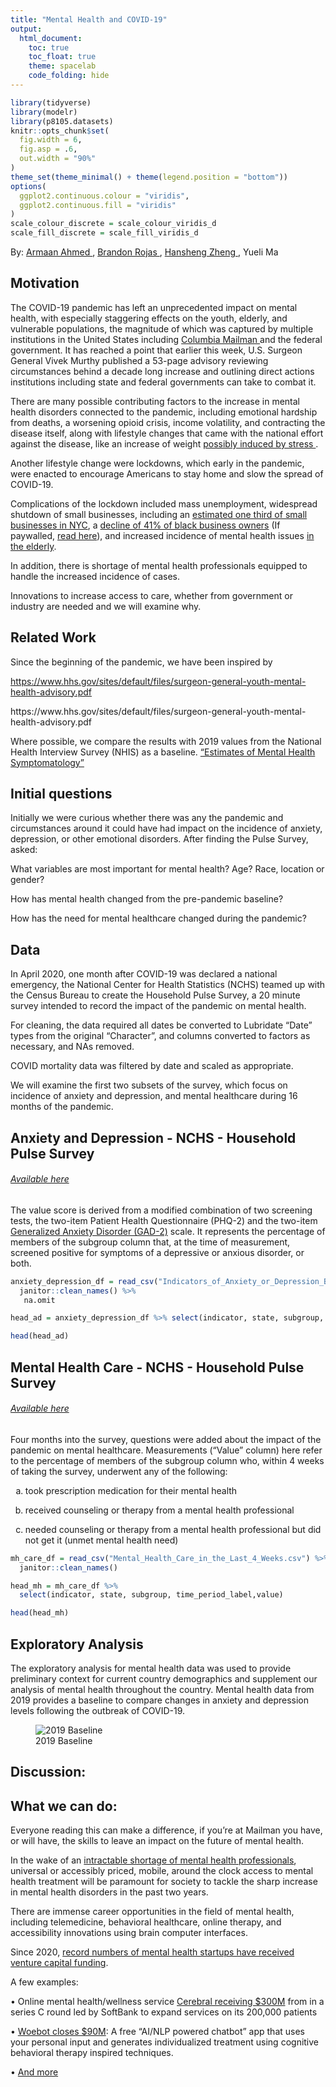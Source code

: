 ```yaml
---
title: "Mental Health and COVID-19"
output: 
  html_document:
    toc: true
    toc_float: true
    theme: spacelab
    code_folding: hide
---
```


```r
library(tidyverse)
library(modelr)
library(p8105.datasets)
knitr::opts_chunk$set(
  fig.width = 6,
  fig.asp = .6,
  out.width = "90%"
)
theme_set(theme_minimal() + theme(legend.position = "bottom"))
options(
  ggplot2.continuous.colour = "viridis",
  ggplot2.continuous.fill = "viridis"
)
scale_colour_discrete = scale_colour_viridis_d
scale_fill_discrete = scale_fill_viridis_d
```

By: <a href = "https://armaanahmed.github.io/">Armaan Ahmed </a> , <a href = "https://brojasnyc.github.io/br2598.github.io/">Brandon Rojas </a> , <a href = "https://albinomeese.github.io/hz2711.github.io/ ">Hansheng Zheng </a> , Yueli Ma


## Motivation

The COVID-19 pandemic has left an unprecedented impact on mental health, with especially staggering effects on the youth, elderly, and vulnerable populations, the magnitude of which was captured by multiple institutions in the United States including <a href = "https://www.publichealth.columbia.edu/public-health-now/news/covid-19-pandemic-impacts-mental-health-worldwide /">Columbia Mailman </a> and the federal government. It has reached a point that earlier this week, U.S. Surgeon General Vivek Murthy published a 53-page advisory reviewing circumstances behind a decade long increase and outlining direct actions institutions including state and federal governments can take to combat it.


There are many possible contributing factors to the increase in mental health disorders connected to the pandemic, including emotional hardship from deaths, a worsening opioid crisis, income volatility, and contracting the disease itself, along with lifestyle changes that came with the national effort against the disease, like an increase of weight <a href = "https://www.health.harvard.edu/blog/did-we-really-gain-weight-during-the-pandemic-202110052606#:~:text=As%20it%20turns%20out%2C%2039,2%25%20gaining%20over%2027.5%20pounds.">possibly induced by stress <a/>.

Another lifestyle change were lockdowns, which early in the pandemic, were enacted to encourage Americans to stay home and slow the spread of COVID-19. 

Complications of the lockdown included mass unemployment, widespread shutdown of small businesses, including an <a href="https://www.nytimes.com/2020/08/03/nyregion/nyc-small-businesses-closing-coronavirus.html">estimated one third of small businesses in NYC</a>, a <a href="https://www.bloomberg.com/news/articles/2020-06-08/black-business-owners-suffer-41-drop-in-covid-19-lockdowns">decline of 41% of black business owners</a> (If paywalled, <a href="https://drive.google.com/file/d/1so5hfe7FaEf6Newl-XENT8gfIQWiQKb9/view?usp=sharing">read here</a>), and increased incidence of mental health issues <a href="https://icap.columbia.edu/tools_resources/silver-survey-summary-sheet/">in the elderly</a>.

In addition, there is shortage of mental health professionals equipped to handle the increased incidence of cases. 


Innovations to increase access to care, whether from government or industry are needed and we will examine why.


## Related Work

Since the beginning of the pandemic, we have been inspired by 

<a href="https://www.hhs.gov/sites/default/files/surgeon-general-youth-mental-health-advisory.pdf" class="uri">https://www.hhs.gov/sites/default/files/surgeon-general-youth-mental-health-advisory.pdf</a>

https://www.hhs.gov/sites/default/files/surgeon-general-youth-mental-health-advisory.pdf 

Where possible, we compare the results with 2019 values from the National Health Interview Survey (NHIS) as a baseline. <a href="https://www.cdc.gov/nchs/data/nhis/mental-health-monthly-508.pdf/"> “Estimates of Mental Health Symptomatology” </a>



## Initial questions

Initially we were curious whether there was any the pandemic and circumstances around it could have had impact on the incidence of anxiety, depression, or other emotional disorders. After finding the Pulse Survey, asked:

What variables are most important for mental health? Age? Race, location or gender? 

How has mental health changed from the pre-pandemic baseline? 

How has the need for mental healthcare changed during the pandemic?
    

## Data

In April 2020, one month after COVID-19 was declared a national emergency, the National Center for Health Statistics (NCHS) teamed up with the Census Bureau to create the Household Pulse Survey, a 20 minute survey intended to record the impact of the pandemic on mental health.

For cleaning, the data required all dates be converted to Lubridate “Date” types from the original “Character”, and columns converted to factors as necessary, and NAs removed.

COVID mortality data was filtered by date and scaled as appropriate.

We will examine the first two subsets of the survey, which focus on incidence of anxiety and depression, and mental healthcare during 16 months of the pandemic.



## Anxiety and Depression - NCHS - Household Pulse Survey
<a href = "https://data.cdc.gov/NCHS/Indicators-of-Anxiety-or-Depression-Based-on-Repor/8pt5-q6wp"><h6>Available here</h6></a>

The value score is derived from a modified combination of two screening tests, the two-item <a href = "https://www.hiv.uw.edu/page/mental-health-screening/phq-2/"> </a> Patient Health Questionnaire (PHQ-2) and the two-item <a href = "https://www.hiv.uw.edu/page/mental-health-screening/gad-2 /"> Generalized Anxiety Disorder (GAD-2)</a>  scale. It represents the percentage of members of the subgroup column that, at the time of measurement, screened positive for symptoms of a depressive or anxious disorder, or both.

```r
anxiety_depression_df = read_csv("Indicators_of_Anxiety_or_Depression_Based_on_Reported_Frequency_of_Symptoms_During_Last_7_Days.csv") %>% 
  janitor::clean_names() %>% 
   na.omit

head_ad = anxiety_depression_df %>% select(indicator, state, subgroup, time_period_label,value)

head(head_ad)
```
<h2>Mental Health Care - NCHS - Household Pulse Survey</h2>
<a href = "https://data.cdc.gov/NCHS/Mental-Health-Care-in-the-Last-4-Weeks/yni7-er2q"><h6>Available here</h6></a>


Four months into the survey, questions were added about the impact of the pandemic on mental healthcare. Measurements (“Value” column) here refer to the percentage of members of the subgroup column who, within 4 weeks of taking the survey, underwent any of the following:

a) took prescription medication for their mental health

b) received counseling or therapy from a mental health professional 

c) needed counseling or therapy from a mental health professional but did not get it (unmet mental health need)


```r
mh_care_df = read_csv("Mental_Health_Care_in_the_Last_4_Weeks.csv") %>%  
  janitor::clean_names() 

head_mh = mh_care_df %>% 
  select(indicator, state, subgroup, time_period_label,value)

head(head_mh)

```

## Exploratory Analysis

The exploratory analysis for mental health data was used to provide preliminary context for current country demographics and supplement our analysis of mental health throughout the country. 
Mental health data from 2019 provides a baseline to compare changes in anxiety and depression levels following the outbreak of COVID-19. 


![2019 Baseline](2019 baseline.png)

## Discussion:


## What we can do:


Everyone reading this can make a difference, if you’re at Mailman you have, or will have, the skills to leave an impact on the future of mental health. 

In the wake of an <a href="https://usafacts.org/articles/over-one-third-of-americans-live-in-areas-lacking-mental-health-professionals/">intractable shortage of mental health professionals</a>, universal or accessibly priced, mobile, around the clock access to mental health treatment will be paramount for society to tackle the sharp increase in mental health disorders in the past two years.

There are immense career opportunities in the field of mental health, including telemedicine, behavioral healthcare, online therapy, and accessibility innovations using brain computer interfaces.

Since 2020, <a href="https://www.forbes.com/sites/katiejennings/2021/06/07/venture-funding-for-mental-health-startups-hits-record-high-as-anxiety-depression-skyrocket/?sh=4c4ea68a1116">record numbers of mental health startups have received venture capital funding</a>. 

A few examples:

• Online mental health/wellness service <a href="https://www.fiercehealthcare.com/tech/softbank-leads-mental-health-startup-cerebral-s-300m-round-propelling-valuation-to-4-8b.%20Published%20December%208,%202021.">Cerebral receiving $300M</a> from in a series C round led by SoftBank to expand services on its 200,000 patients

• <a href="https://www.fiercebiotech.com/medtech/digital-therapist-woebot-perks-up-90m-for-ai-powered-mental-health-platform.%20Published%20July%2021,%202021.%20Accessed%20December%2010,%202021.">Woebot closes $90M</a>: A free “AI/NLP powered chatbot” app that uses your personal input and generates individualized treatment using cognitive behavioral therapy inspired techniques.

• <a href="https://www.whatif.vc/portfolio">And more</a>